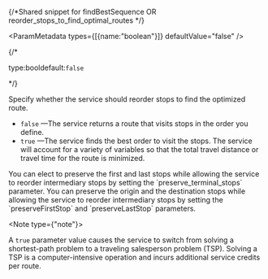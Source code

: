 {/*Shared snippet for findBestSequence OR reorder_stops_to_find_optimal_routes */} 


<ParamMetadata types={[{name:"boolean"}]} defaultValue="false" />

{/* <p class="space-x-2"><span class="font-sm text-color-3">type:bool</span><span class="font-bold text-[#6d29cc]">default:`false`</span></p> */}

Specify whether the service should reorder stops to find the optimized route. 

-   `false` —The service returns a route that visits stops in the order you define. 
-   `true` —The service finds the best order to visit the stops. The service will account for a variety of variables so that the total travel distance or travel time for the route is minimized. 


<If c="requestType == 'job'">
You can elect to preserve the first and last stops while allowing the service to reorder intermediary stops by setting the `preserve_terminal_stops` parameter.
</If>

<If c="requestType == 'direct'">
You can preserve the origin and the destination stops while allowing the service to reorder intermediary stops by setting the `preserveFirstStop` and `preserveLastStop` parameters.
</If>

<Note type={"note"}>

A `true` parameter value causes the service to switch from solving a shortest-path problem to a traveling salesperson problem (TSP). Solving a TSP is a computer-intensive operation and incurs additional service credits per route.

</Note>
